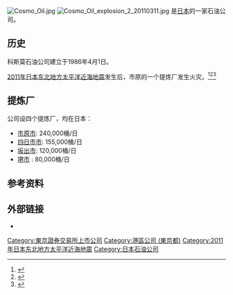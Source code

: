 {{Infobox_Company |
  company_name = 科斯莫石油公司|
  company_logo   = [[File:Cosmo_Oil_company_logo.svg|250px]]|
  company_type   = [[上市公司|上市公司]]（{{tyo|5007}}） |
  foundation     = 1939-09-04|
  location       = [[东京|东京]]| 
  key_people     = 弥一木村 |
  industry       = 石油、石化 |
  num_employees  = 1,916 （2007年3月31日） |
  revenue        = ¥2,831亿 （2006年度）|
  homepage       = [http://www.cosmo-oil.co.jp/eng/ www.cosmo-oil.co.jp] {{en}}
}}
[[File:Cosmo_Oil.jpg|thumbnail]]
[[File:Cosmo_Oil_explosion_2_20110311.jpg|thumb]]
{{nihongo|'''科斯莫石油公司'''|コスモ石油株式会社|Kosumo Sekiyu Kabushiki-gaisha}}是[[日本|日本]]的一家石油公司。

==历史==
科斯莫石油公司建立于1986年4月1日。

[[2011年日本东北地方太平洋近海地震|2011年日本东北地方太平洋近海地震]]发生后，市原的一个提炼厂发生火灾。<ref>{{cite news|url=http://www.telegraph.co.uk/news/worldnews/asia/japan/8375497/Japan-earthquake-causes-oil-refinery-inferno.html|title=Japan earthquake causes oil refinery inferno|publisher=''Daily Telegraph''|location=London|date=11 March 2011|accessdate=12 March 2011}}</ref><ref>{{cite web|url=http://www.trust.org/alertnet/multimedia/pictures/detail.dot?mediaInode=50cde84c-27ff-443c-8ffc-1183be4ce4c2|title=Natural gas storage tanks burn at Cosmo oil refinery in Ichihara city|publisher=Reuters AlertNet|date=11 March 2011|accessdate=12 March 2011|deadurl=yes|archiveurl=https://www.webcitation.org/66dbx08W0?url=http://www.trust.org/alertnet/multimedia/pictures/detail.dot?mediaInode=50cde84c-27ff-443c-8ffc-1183be4ce4c2|archivedate=2012年4月3日}}</ref><ref>{{cite web|url=http://www.pennenergy.com/index/petroleum/display/0223973745/articles/oil-gas-journal/general-interest-2/20100/march-2011/after-8_9_quake__explosion.html|title=After 8.9 quake, explosion hits pchem complex in Japan|location=Los Angeles|date=|publisher=''Penn Energy''|first=Eric|last=Watkins}}</ref>

==提炼厂==
公司设四个提炼厂，均在日本：
*[[市原市|市原市]]: 240,000桶/日
*[[四日市市|四日市市]]: 155,000桶/日
*[[坂出市|坂出市]]: 120,000桶/日
*[[堺市|堺市]] : 80,000桶/日

==参考资料==
{{Reflist}}

==外部链接==
{{Commonscat|Cosmo Oil Company}}
*{{official|http://www.cosmo-oil.co.jp/eng/}}

{{2011年日本东北地方太平洋近海地震}}
{{japan-company-stub}}
{{DEFAULTSORT:Kosumo Sekiyu}}
[[Category:東京證券交易所上市公司|Category:東京證券交易所上市公司]]
[[Category:港區公司_(東京都)|Category:港區公司 (東京都)]]
[[Category:2011年日本东北地方太平洋近海地震|Category:2011年日本东北地方太平洋近海地震]]
[[Category:日本石油公司|Category:日本石油公司]]